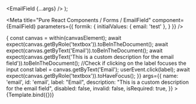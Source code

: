   <EmailField {...args} />
);

<Meta
  title="Pure React Components / Forms / EmailField"
  component={EmailField}
  parameters={{
    formik: {
      initialValues: {
        email: 'test'
      },
    }
  }}
/>

<Canvas>
  <Story
    name="Default"
    decorators={[FormikDecorator]}
    play={async ({canvasElement}) => {
      const canvas = within(canvasElement);
      await expect(canvas.getByRole('textbox')).toBeInTheDocument();
      await expect(canvas.getByText('Email')).toBeInTheDocument();
      await expect(canvas.getByText('This is a custom description for the email field')).toBeInTheDocument();
      //Check if clicking on the label focuses the input
      const label = canvas.getByText('Email');
      userEvent.click(label);
      await expect(canvas.getByRole('textbox')).toHaveFocus();
    }}
    args={{
      name: 'email',
      id: 'email',
      label: "Email",
      description: "This is a custom description for the email field",
      disabled: false,
      invalid: false,
      isRequired: true,
    }}
  >
    {Template.bind({})}
  </Story>
</Canvas>
